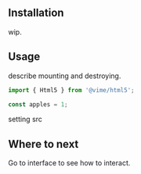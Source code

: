 
<Meta title="Packages/Html5/Getting Started" />

## Installation

wip.

## Usage

describe mounting and destroying.

```js
import { Html5 } from '@vime/html5'; 

const apples = 1;
```

setting src

## Where to next

Go to interface to see how to interact.